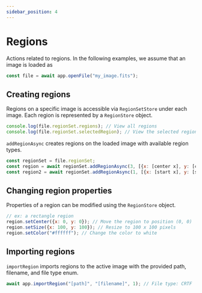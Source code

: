 ```yaml
---
sidebar_position: 4
---
```



# Regions

Actions related to regions. In the following examples, we assume that an image is loaded as

```javascript
const file = await app.openFile("my_image.fits");
```

## Creating regions

Regions on a specific image is accessible via <ApiLink path="/.-stores/class/RegionSetStore">`RegionSetStore`</ApiLink> under each image. Each region is represented by a <ApiLink path="/.-stores/class/RegionStore">`RegionStore`</ApiLink> object.

```javascript
console.log(file.regionSet.regions); // View all regions
console.log(file.regionSet.selectedRegion); // View the selected region
```

&#8203;<ApiLink path="/.-stores/class/RegionSetStore/#addRegionAsync">`addRegionAsync`</ApiLink> creates regions on the loaded image with available <Link to="https://carta-protobuf.readthedocs.io/en/latest/enums.html#regiontype">region types</Link>.

```javascript
const regionSet = file.regionSet;
const region = await regionSet.addRegionAsync(3, [{x: [center x], y: [center y]}, {x: [width], y: [height]}]); // Add a rectangle region
const region2 = await regionSet.addRegionAsync(1, [{x: [start x], y: [start y]}, {x: [end x], y: [end y]}]); // Add a line region
```

## Changing region properties

Properties of a region can be modified using the <ApiLink path="/.-stores/class/RegionStore">`RegionStore`</ApiLink> object.

```javascript
// ex: a rectangle region
region.setCenter({x: 0, y: 0}); // Move the region to position (0, 0)
region.setSize({x: 100, y: 100}); // Resize to 100 x 100 pixels
region.setColor("#ffffff"); // Change the color to white
```

## Importing regions

&#8203;<ApiLink path="/.-stores/class/AppStore/#importRegion">`importRegion`</ApiLink> imports regions to the active image with the provided path, filename, and <Link to="https://carta-protobuf.readthedocs.io/en/latest/enums.html#filetype">file type</Link> enum.

```javascript
await app.importRegion("[path]", "[filename]", 1); // File type: CRTF
```
